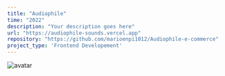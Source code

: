```yaml
---
title: "Audiophile"
time: "2022"
description: "Your description goes here"
url: "https://audiophile-sounds.vercel.app"
repository: "https://github.com/marioenpi1012/Audiophile-e-commerce"
project_type: 'Frontend Developement'
---
```


<Image
	src="/projects/audiophile/image.png"
	alt="avatar"
	width={500}
	height={327}
	caption="Hello from caption"
/>
